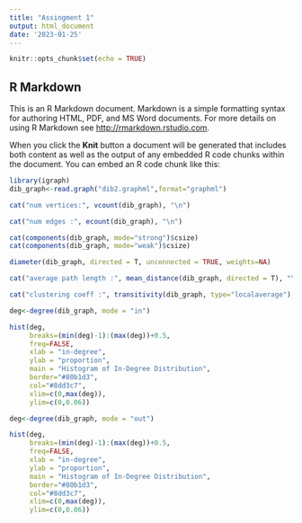 ```yaml
---
title: "Assingment 1"
output: html_document
date: '2023-01-25'
---
```


```r
knitr::opts_chunk$set(echo = TRUE)
```

## R Markdown

This is an R Markdown document. Markdown is a simple formatting syntax for authoring HTML, PDF, and MS Word documents. For more details on using R Markdown see <http://rmarkdown.rstudio.com>.

When you click the **Knit** button a document will be generated that includes both content as well as the output of any embedded R code chunks within the document. You can embed an R code chunk like this:

```r

library(igraph)
dib_graph<-read.graph("dib2.graphml",format="graphml")

```
```r
cat("num vertices:", vcount(dib_graph), "\n")

cat("num edges :", ecount(dib_graph), "\n")
```

```r
cat(components(dib_graph, mode="strong")$csize)
cat(components(dib_graph, mode="weak")$csize)
```

```r
diameter(dib_graph, directed = T, unconnected = TRUE, weights=NA)
```

```r
cat("average path length :", mean_distance(dib_graph, directed = T), "\n")
```

```r
cat("clustering coeff :", transitivity(dib_graph, type="localaverage"), "\n")
```

```r
deg<-degree(dib_graph, mode = "in")

hist(deg, 
     breaks=(min(deg)-1):(max(deg))+0.5,
     freq=FALSE, 
     xlab = "in-degree", 
     ylab = "proportion", 
     main = "Histogram of In-Degree Distribution",
     border="#80b1d3", 
     col="#8dd3c7", 
     xlim=c(0,max(deg)),
     ylim=c(0,0.06))
```

```r
deg<-degree(dib_graph, mode = "out")

hist(deg, 
     breaks=(min(deg)-1):(max(deg))+0.5,
     freq=FALSE, 
     xlab = "in-degree", 
     ylab = "proportion", 
     main = "Histogram of In-Degree Distribution",
     border="#80b1d3", 
     col="#8dd3c7", 
     xlim=c(0,max(deg)),
     ylim=c(0,0.06))
```